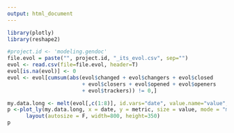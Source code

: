 ```yaml
---
output: html_document
---
```

<div class="row"><div class="col-md-12">
```r
library(plotly)
library(reshape2)

#project.id <- 'modeling.gendoc'
file.evol = paste("", project.id, "_its_evol.csv", sep="")
evol <- read.csv(file=file.evol, header=T)
evol[is.na(evol)] <- 0
evol <- evol[cumsum(abs(evol$changed + evol$changers + evol$closed 
                        + evol$closers + evol$opened + evol$openers 
                        + evol$trackers)) != 0,]

my.data.long <- melt(evol[,c(1:8)], id.vars="date", value.name="value", variable.name="metric")
p <-plot_ly(my.data.long, x = date, y = metric, size = value, mode = "markers", width=800, height=350) %>%
      layout(autosize = F, width=800, height=350)
p
```
</div></div>

